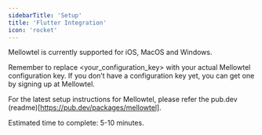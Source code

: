 ```yaml
---
sidebarTitle: 'Setup'
title: 'Flutter Integration'
icon: 'rocket'
---
```


Mellowtel is currently supported for iOS, MacOS and Windows.

Remember to replace <your_configuration_key> with your actual Mellowtel configuration key. If you don’t have a configuration key yet, you can get one by signing up at Mellowtel.

For the latest setup instructions for Mellowtel, please refer the pub.dev (readme)[https://pub.dev/packages/mellowtel].

Estimated time to complete: 5-10 minutes.
